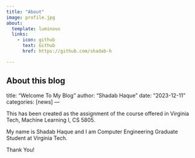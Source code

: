 ```yaml
---
title: "About"
image: profile.jpg
about:
  template: luminous
  links:
    - icon: github
      text: Github
      href: https://github.com/shadab-h

---
```


About this blog
---
title: "Welcome To My Blog"
author: "Shadab Haque"
date: "2023-12-11"
categories: [news]
---

 
 This has been created as the assignment of the course offered in Virginia Tech, Machine Learning I, CS 5805.


My name is Shadab Haque and I am Computer Engineering Graduate Student at Virginia Tech.

Thank You!





